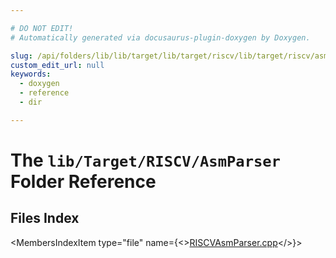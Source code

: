 ```yaml
---

# DO NOT EDIT!
# Automatically generated via docusaurus-plugin-doxygen by Doxygen.

slug: /api/folders/lib/lib/target/lib/target/riscv/lib/target/riscv/asmparser
custom_edit_url: null
keywords:
  - doxygen
  - reference
  - dir

---
```





# The `lib/Target/RISCV/AsmParser` Folder Reference

<DoxygenPage pluginConfig={pluginConfig}>



## Files Index

<MembersIndex>

<MembersIndexItem
  type="file"
  name={<><a href="/docs/api/files/lib/lib/target/lib/target/riscv/lib/target/riscv/asmparser/riscvasmparser-cpp">RISCVAsmParser.cpp</a></>}>
</MembersIndexItem>

</MembersIndex>


</DoxygenPage>
